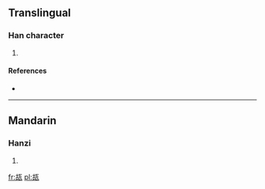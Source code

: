 ==Translingual==

===Han character===
{{Han char|rn=98|rad=瓦|as=05|sn=10|four=|canj=十口一女弓 (JRMVN)}}

# {{defn|Han|sort=瓦05}}

====References====
* {{Han ref|kx=0748.220|dkj=21470|dj=1157.130|hdz=21423.070|uh=74F3|ud=29939}}

----

==Mandarin==

===Hanzi===
{{cmn-hanzi|pin=[[hú]] ([[hu2]])|wg=hu<sup>2</sup>}}

# {{defn|lang=cmn|sort=瓦05}}

[[fr:瓳]]
[[pl:瓳]]